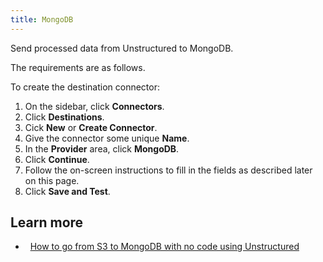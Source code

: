 ```yaml
---
title: MongoDB
---
```



<FirstTimeUIDestinationConnector />

Send processed data from Unstructured to MongoDB.

The requirements are as follows.


<MongoDBPrerequisites />

To create the destination connector:

1. On the sidebar, click **Connectors**.
2. Click **Destinations**.
3. Cick **New** or **Create Connector**.
4. Give the connector some unique **Name**.
5. In the **Provider** area, click **MongoDB**.
6. Click **Continue**. 
7. Follow the on-screen instructions to fill in the fields as described later on this page.
8. Click **Save and Test**.


<MongoDBFields />

## Learn more 

- <Icon icon="blog" />&nbsp;&nbsp;[How to go from S3 to MongoDB with no code using Unstructured](https://unstructured.io/blog/how-to-go-from-s3-to-mongodb-with-no-code-using-unstructured)
